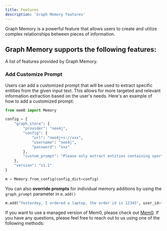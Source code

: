 ```yaml
---
title: Features
description: 'Graph Memory features'
---
```


Graph Memory is a powerful feature that allows users to create and utilize complex relationships between pieces of information.

## Graph Memory supports the following features:
A list of features provided by Graph Memory.

### Add Customize Prompt

Users can add a customized prompt that will be used to extract specific entities from the given input text. 
This allows for more targeted and relevant information extraction based on the user's needs. 
Here's an example of how to add a customized prompt:

```python
from mem0 import Memory

config = {
    "graph_store": {
        "provider": "neo4j",
        "config": {
            "url": "neo4j+s://xxx",
            "username": "neo4j",
            "password": "xxx"
        },
        "custom_prompt": "Please only extract entities containing sports related relationships and nothing else.",
    },
    "version": "v1.1"
}

m = Memory.from_config(config_dict=config)
```

You can also **override prompts** for individual memory additions by using the `graph_prompt` parameter in `m.add()`

```python Code
m.add("Yesterday, I ordered a laptop, the order id is 12345", user_id="alice", graph_prompt=graph_prompt)
```

If you want to use a managed version of Mem0, please check out [Mem0](https://mem0.dev/pd). If you have any questions, please feel free to reach out to us using one of the following methods:

<Snippet file="get-help.mdx" />
